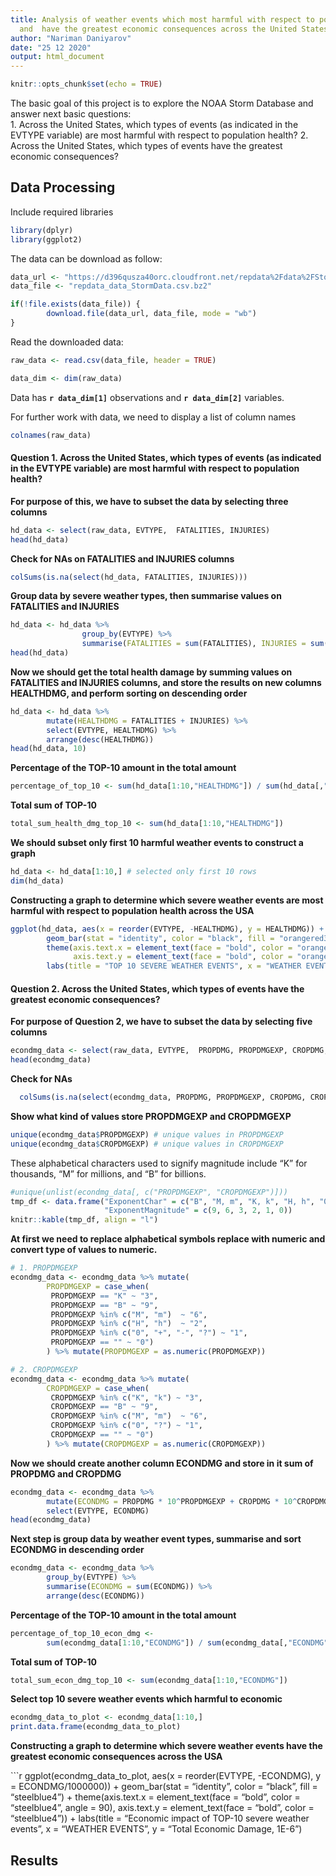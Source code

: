 ```yaml
---
title: Analysis of weather events which most harmful with respect to population health
  and  have the greatest economic consequences across the United States.
author: "Nariman Daniyarov"
date: "25 12 2020"
output: html_document
---
```


```r
knitr::opts_chunk$set(echo = TRUE)
```

The basic goal of this project is to explore the NOAA Storm Database and answer next basic questions:  
1. Across the United States, which types of events (as indicated in the EVTYPE variable) are most harmful with respect to population health?
2. Across the United States, which types of events have the greatest economic consequences?

## Data Processing
Include required libraries
```r
library(dplyr)
library(ggplot2)
```
The data can be download as follow:
```r
data_url <- "https://d396qusza40orc.cloudfront.net/repdata%2Fdata%2FStormData.csv.bz2"
data_file <- "repdata_data_StormData.csv.bz2"

if(!file.exists(data_file)) {
        download.file(data_url, data_file, mode = "wb")
}
```
Read the downloaded data:
```r
raw_data <- read.csv(data_file, header = TRUE)
```
```r
data_dim <- dim(raw_data)
```
Data has **`r data_dim[1]`** observations and **`r data_dim[2]`** variables.  

For further work with data, we need to display a list of column names
```r
colnames(raw_data)
```

#### **Question 1. Across the United States, which types of events (as indicated in the EVTYPE variable) are most harmful with respect to population health?**
**For purpose of this, we have to subset the data by selecting three columns**
```r
hd_data <- select(raw_data, EVTYPE,  FATALITIES, INJURIES)
head(hd_data)
```
**Check for NAs on FATALITIES and INJURIES columns**
```r
colSums(is.na(select(hd_data, FATALITIES, INJURIES)))
```
**Group data by severe weather types, then summarise values on FATALITIES and INJURIES**
```r
hd_data <- hd_data %>% 
                group_by(EVTYPE) %>% 
                summarise(FATALITIES = sum(FATALITIES), INJURIES = sum(INJURIES))
head(hd_data)
```
**Now we should get the total health damage by summing values on FATALITIES and INJURIES columns, and store the results on new columns HEALTHDMG, and perform sorting on descending order**
```r
hd_data <- hd_data %>% 
        mutate(HEALTHDMG = FATALITIES + INJURIES) %>% 
        select(EVTYPE, HEALTHDMG) %>% 
        arrange(desc(HEALTHDMG))
head(hd_data, 10)
```


**Percentage of the TOP-10 amount in the total amount**
```r
percentage_of_top_10 <- sum(hd_data[1:10,"HEALTHDMG"]) / sum(hd_data[,"HEALTHDMG"]) * 100
```


**Total sum of TOP-10**
```r
total_sum_health_dmg_top_10 <- sum(hd_data[1:10,"HEALTHDMG"])
```


**We should subset only first 10 harmful weather events to construct a graph**
```r
hd_data <- hd_data[1:10,] # selected only first 10 rows
dim(hd_data) 
```

**Constructing a graph to determine which severe weather events are most harmful with respect to population health across the USA**

```r
ggplot(hd_data, aes(x = reorder(EVTYPE, -HEALTHDMG), y = HEALTHDMG)) +
        geom_bar(stat = "identity", color = "black", fill = "orangered3") +
        theme(axis.text.x = element_text(face = "bold", color = "orangered3", angle = 90),
              axis.text.y = element_text(face = "bold", color = "orangered3")) + 
        labs(title = "TOP 10 SEVERE WEATHER EVENTS", x = "WEATHER EVENTS", y = "FATALITIES + INJURIES")
```



#### **Question 2. Across the United States, which types of events have the greatest economic consequences?**

**For purpose of Question 2, we have to subset the data by selecting five columns**
```r
econdmg_data <- select(raw_data, EVTYPE,  PROPDMG, PROPDMGEXP, CROPDMG, CROPDMGEXP)
head(econdmg_data)
```
**Check for NAs**
```r
  colSums(is.na(select(econdmg_data, PROPDMG, PROPDMGEXP, CROPDMG, CROPDMGEXP)))
```
**Show what kind of values store PROPDMGEXP and CROPDMGEXP**
```r
unique(econdmg_data$PROPDMGEXP) # unique values in PROPDMGEXP
unique(econdmg_data$CROPDMGEXP) # unique values in CROPDMGEXP
```

These alphabetical characters used to signify magnitude include “K” for thousands, “M” for millions, and “B” for billions.
```r
#unique(unlist(econdmg_data[, c("PROPDMGEXP", "CROPDMGEXP")]))
tmp_df <- data.frame("ExponentChar" = c("B", "M, m", "K, k", "H, h", "0, +, -, ?", "\" \""), 
                     "ExponentMagnitude" = c(9, 6, 3, 2, 1, 0))
knitr::kable(tmp_df, align = "l")
```


**At first we need to replace alphabetical symbols replace with numeric and convert type of values to numeric.**
```r
# 1. PROPDMGEXP
econdmg_data <- econdmg_data %>% mutate(
        PROPDMGEXP = case_when(
         PROPDMGEXP == "K" ~ "3",
         PROPDMGEXP == "B" ~ "9",
         PROPDMGEXP %in% c("M", "m")  ~ "6",
         PROPDMGEXP %in% c("H", "h")  ~ "2",
         PROPDMGEXP %in% c("0", "+", "-", "?") ~ "1", 
         PROPDMGEXP == "" ~ "0")
        ) %>% mutate(PROPDMGEXP = as.numeric(PROPDMGEXP))

# 2. CROPDMGEXP
econdmg_data <- econdmg_data %>% mutate(
        CROPDMGEXP = case_when(
         CROPDMGEXP %in% c("K", "k") ~ "3",
         CROPDMGEXP == "B" ~ "9",
         CROPDMGEXP %in% c("M", "m")  ~ "6",
         CROPDMGEXP %in% c("0", "?") ~ "1", 
         CROPDMGEXP == "" ~ "0")
        ) %>% mutate(CROPDMGEXP = as.numeric(CROPDMGEXP))

```


**Now we should create another column ECONDMG and store in it sum of PROPDMG and CROPDMG**
```r
econdmg_data <- econdmg_data %>%
        mutate(ECONDMG = PROPDMG * 10^PROPDMGEXP + CROPDMG * 10^CROPDMGEXP) %>% 
        select(EVTYPE, ECONDMG)
head(econdmg_data)
```

**Next step is group data by weather event types, summarise and sort ECONDMG in descending order**
```r
econdmg_data <- econdmg_data %>% 
        group_by(EVTYPE) %>% 
        summarise(ECONDMG = sum(ECONDMG)) %>% 
        arrange(desc(ECONDMG))
```

**Percentage of the TOP-10 amount in the total amount**
```r
percentage_of_top_10_econ_dmg <- 
        sum(econdmg_data[1:10,"ECONDMG"]) / sum(econdmg_data[,"ECONDMG"]) * 100
```

**Total sum of TOP-10**
```r
total_sum_econ_dmg_top_10 <- sum(econdmg_data[1:10,"ECONDMG"])
```


**Select top 10 severe weather events which harmful to economic**
```r
econdmg_data_to_plot <- econdmg_data[1:10,]
print.data.frame(econdmg_data_to_plot)
```


**Constructing a graph to determine which severe weather events have the greatest economic consequences across the USA**

```r
ggplot(econdmg_data_to_plot, aes(x = reorder(EVTYPE, -ECONDMG), y = ECONDMG/1000000)) +
        geom_bar(stat = "identity", color = "black", fill = "steelblue4") +
        theme(axis.text.x = element_text(face = "bold", color = "steelblue4", angle = 90),
              axis.text.y = element_text(face = "bold", color = "steelblue4")) + 
        labs(title = "Economic impact of TOP-10 severe weather events", x = "WEATHER EVENTS", y = "Total Economic Damage, 1E-6")


## Results
